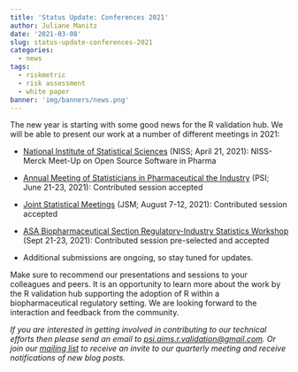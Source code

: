 ```yaml
---
title: 'Status Update: Conferences 2021'
author: Juliane Manitz
date: '2021-03-08'
slug: status-update-conferences-2021
categories:
  - news
tags:
  - riskmetric
  - risk assessment
  - white paper
banner: 'img/banners/news.png'
---
```


The new year is starting with some good news for the R validation hub. We will be able to present our work at a number of different meetings in 2021:

* [National Institute of Statistical Sciences](https://www.niss.org/events/niss-merck-meet-open-source-software-pharma) (NISS; April 21, 2021): NISS-Merck Meet-Up on Open Source Software in Pharma

* [Annual Meeting of Statisticians in Pharmaceutical the Industry](https://psiweb.org/conferences/about-the-conference) (PSI; June 21-23, 2021): Contributed session accepted

* [Joint Statistical Meetings](https://ww2.amstat.org/meetings/jsm/2021/) (JSM; August 7-12, 2021): Contributed session accepted

* [ASA Biopharmaceutical Section Regulatory-Industry Statistics Workshop](https://ww2.amstat.org/meetings/biop/2021/) (Sept 21-23, 2021): Contributed session pre-selected and accepted

* Additional submissions are ongoing, so stay tuned for updates.

Make sure to recommend our presentations and sessions to your colleagues and peers.
It is an opportunity to learn more about the work by the R validation hub supporting the adoption of R within a biopharmaceutical regulatory setting. We are looking forward to the interaction and feedback from the community.





*If you are interested in getting involved in contributing to our technical efforts then please send an email to [psi.aims.r.validation@gmail.com](mailto:psi.aims.r.validation@gmail.com).  Or join our [mailing list](https://lists.r-consortium.org/g/RConsortium-Validation-Hub) to receive an invite to our quarterly meeting and receive notifications of new blog posts.*
